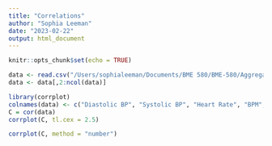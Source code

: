 ```yaml
---
title: "Correlations"
author: "Sophia Leeman"
date: "2023-02-22"
output: html_document
---
```


```r
knitr::opts_chunk$set(echo = TRUE)
```

```r
data <- read.csv("/Users/sophialeeman/Documents/BME 580/BME-580/Aggregate_Data.csv")
data <- data[,2:ncol(data)]
```

```r
library(corrplot)
colnames(data) <- c("Diastolic BP", "Systolic BP", "Heart Rate", "BPM", "Mean RR", "MxDMn", "SDNN", "rMSSD", "PNN50", "Moda", "AMo50", "LF", "HF", "VLF", "LF/HF", "Total Power", "Height", "Weight", "Age Range", "Mental Health Severity", "Temperature", "Atmospheric Pressure", "Precipitation Intensity", "Humidity", "Clouds")
C = cor(data)
corrplot(C, tl.cex = 2.5)

```
```r
corrplot(C, method = "number")

```
